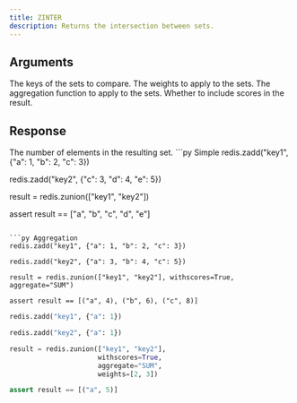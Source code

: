 ```yaml
---
title: ZINTER
description: Returns the intersection between sets.
---
```



## Arguments 

<ParamField body="keys" type="List[str]" required>
  The keys of the sets to compare.
</ParamField>

<ParamField body="weights" type="List[float]" default="None">
  The weights to apply to the sets.
</ParamField>

<ParamField body="aggregate" type='"SUM" | "MIN" | "MAX"' default="sum">
  The aggregation function to apply to the sets.
</ParamField>

<ParamField body="withscores" type="bool" default="false">
  Whether to include scores in the result.
</ParamField>

## Response

<ResponseField type="List[str] | List[Tuple[str, float]]">
  The number of elements in the resulting set.
</ResponseField>

<RequestExample>
```py Simple
redis.zadd("key1", {"a": 1, "b": 2, "c": 3})

redis.zadd("key2", {"c": 3, "d": 4, "e": 5})

result = redis.zunion(["key1", "key2"])

assert result == ["a", "b", "c", "d", "e"]
```

```py Aggregation
redis.zadd("key1", {"a": 1, "b": 2, "c": 3})

redis.zadd("key2", {"a": 3, "b": 4, "c": 5})

result = redis.zunion(["key1", "key2"], withscores=True, aggregate="SUM")

assert result == [("a", 4), ("b", 6), ("c", 8)]
```

```py Weights
redis.zadd("key1", {"a": 1})

redis.zadd("key2", {"a": 1})

result = redis.zunion(["key1", "key2"],
                      withscores=True,
                      aggregate="SUM",
                      weights=[2, 3])

assert result == [("a", 5)]
```


</RequestExample>

